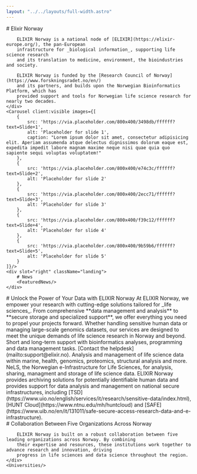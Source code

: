 ```yaml
---
layout: "../../layouts/full-width.astro"
---
```



<ThreeColumnHero>
    <div slot="left">
        # Elixir Norway

        ELIXIR Norway is a national node of [ELIXIR](https://elixir-europe.org/), the pan-European
        infrastructure for _biological information_, supporting life science research
        and its translation to medicine, environment, the bioindustries and society.

        ELIXIR Norway is funded by the [Research Council of Norway](https://www.forskningsradet.no/en/)
        and its partners, and builds upon the Norwegian Bioinformatics Platform, which has
        provided support and tools for Norwegian life science research for nearly two decades.
    </div>
    <Carousel client:visible images={[
        {
            src: 'https://via.placeholder.com/800x400/3498db/ffffff?text=Slide+1',
            alt: 'Placeholder for slide 1',
            caption: "Lorem ipsum dolor sit amet, consectetur adipisicing elit. Aperiam assumenda atque delectus dignissimos dolorum eaque est, expedita impedit labore magnam maxime neque nisi quae quia quo sapiente sequi voluptas voluptatem!"
        },
        {
            src: 'https://via.placeholder.com/800x400/e74c3c/ffffff?text=Slide+2',
            alt: 'Placeholder for slide 2'
        },
        {
            src: 'https://via.placeholder.com/800x400/2ecc71/ffffff?text=Slide+3',
            alt: 'Placeholder for slide 3'
        },
        {
            src: 'https://via.placeholder.com/800x400/f39c12/ffffff?text=Slide+4',
            alt: 'Placeholder for slide 4'
        },
        {
            src: 'https://via.placeholder.com/800x400/9b59b6/ffffff?text=Slide+5',
            alt: 'Placeholder for slide 5'
        }
    ]}/>
    <div slot="right" className="landing">
        # News
        <FeaturedNews/>
    </div>
</ThreeColumnHero>

<GridFeature>
    <div slot="intro">
        # Unlock the Power of Your Data with ELIXIR Norway
        At ELIXIR Norway, we empower your research with cutting-edge solutions tailored for _life sciences_. From
        comprehensive **data management and analysis** to **secure storage and specialized support**, we offer
        everything you need to propel your projects forward. Whether handling sensitive human data or managing
        large-scale genomics datasets, our services are designed to meet the unique demands of life science research in
        Norway and beyond.
    </div>
    <TinyCardWithIconLeft title="Research Support" icon={IoMdHelpCircle}>Short and long-term support with bioinformatics
        analyses, programming and data management tasks. [Contact the
        helpdesk](mailto:support@elixir.no).</TinyCardWithIconLeft>
    <TinyCardWithIconLeft title="Services" icon={FaTools}>Analysis and management of life science data within marine,
        health, genomics, proteomics, structural analysis and more.</TinyCardWithIconLeft>
    <TinyCardWithIconLeft title="e-infrastructure" icon={FaServer}>NeLS, the Norwegian e-Infrastructure for Life
        Sciences, for analysis, sharing, managment and storage of life science data.</TinyCardWithIconLeft>
    <TinyCardWithIconLeft title="Sensitive Data" icon={FaFingerprint}>ELIXIR Norway provides archiving solutions for
        potentially identifiable human data and provides support for data analysis and management on national secure
        infrastructures, including [TSD](https://www.uio.no/english/services/it/research/sensitive-data/index.html),
        [HUNT Cloud](https://www.ntnu.edu/mh/huntcloud) and
        [SAFE](https://www.uib.no/en/it/131011/safe-secure-access-research-data-and-e-infrastructure).</TinyCardWithIconLeft>
</GridFeature>

<BasicFeature>
    <div slot="intro">
        # Collaboration Between Five Organizations Across Norway

        ELIXIR Norway is built on a robust collaboration between five leading organizations across Norway. By combining
        their expertise and resources, these institutions work together to advance research and innovation, driving
        progress in life sciences and data science throughout the region.
    </div>
    <Universities/>
</BasicFeature>
